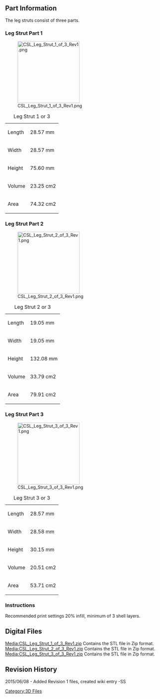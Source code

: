 {{Tutorial|
 bgcolor = #00F|
 fgcolor = #FFF|
 name = CS:L Leg Struts|
 image = [[File:CSL_Logo.jpg|200px]]|
 category = 3D Files Part Archive|
 creators = Steele Smith ([[User:Steele|Steele]])|
 contributors = Andrew Radovich |
 date = June 08, 2015|
 updated  = June 08, 2015|
 note = STL files for 3D printing only.|
 
}} 

<br> 

== Part Information  ==


The leg struts consist of three parts. 

=== Leg Strut Part 1 ===
[[File:CSL_Leg_Strut_1_of_3_Rev1.png|200px]]

{| class="wikitable"
|+Leg Strut 1 or 3
|-
|Length
|28.57 mm
|-
|Width
|28.57 mm
|-
|Height
|75.60 mm
|-
|Volume 
|23.25 cm2
|-
|Area
|74.32 cm2
|}

=== Leg Strut Part 2 ===
[[File:CSL_Leg_Strut_2_of_3_Rev1.png|200px]]

{| class="wikitable"
|+Leg Strut 2 or 3
|-
|Length
|19.05 mm
|-
|Width
|19.05 mm
|-
|Height
|132.08 mm
|-
|Volume 
|33.79 cm2
|-
|Area
|79.91 cm2
|}

=== Leg Strut Part 3 ===
[[File:CSL_Leg_Strut_3_of_3_Rev1.png|200px]]

{| class="wikitable"
|+Leg Strut 3 or 3
|-
|Length
|28.57 mm
|-
|Width
|28.58 mm
|-
|Height
|30.15 mm
|-
|Volume 
|20.51 cm2
|-
|Area
|53.71 cm2
|}


=== Instructions  ===
Recommended print settings 20% infill, minimum of 3 shell layers.

== Digital Files<br>  ==
[[Media:CSL_Leg_Strut_1_of_3_Rev1.zip]] Contains the STL file in Zip format.<br>
[[Media:CSL_Leg_Strut_2_of_3_Rev1.zip]] Contains the STL file in Zip format.<br>
[[Media:CSL_Leg_Strut_3_of_3_Rev1.zip]] Contains the STL file in Zip format.<br>


== Revision History  ==

2015/06/08 - Added Revision 1 files, created wiki entry -SS

[[Category:3D Files]]
